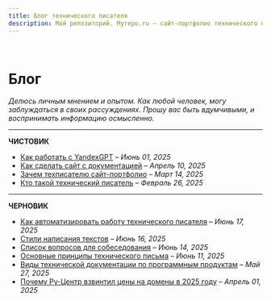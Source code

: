 ```yaml
---
title: Блог технического писателя
description: Мой репозиторий. Myrepo.ru – сайт-портфолио технического писателя
---
```


<br />

# Блог

*Делюсь личным мнением и опытом. Как любой человек, могу заблуждаться в своих рассуждениях. Прошу вас быть вдумчивыми, и воспринимать информацию осмысленно.*

---

**ЧИСТОВИК**

- [Как работать с YandexGPT](../blog/articles/kak-rabotat-s-yandex-gpt.mdx) – *Июнь 01, 2025*
- [Как сделать сайт с документацией](../blog/articles/kak-sdelat-sayt-s-tekhnicheskoy-dokumentatsiyey.mdx) – *Апрель 10, 2025*
- [Зачем техписателю сайт-портфолио](./blog/articles/zachem-tekhpisatelyu-sayt-portfolio.mdx) – *Март 14, 2025*
- [Кто такой технический писатель](./blog/articles/kto-takoy-tekhnicheskiy-pisatel.mdx) – *Февраль 26, 2025*

---

**ЧЕРНОВИК**

- [Как автоматизировать работу технического писателя](../blog/notes/how-to-automate-technical-writer-work.mdx) – *Июнь 17, 2025*
- [Стили написания текстов](../blog/notes/writing-styles.mdx) – *Июнь 16, 2025*
- [Список вопросов для собеседования](../blog/notes/interview-questions-list.mdx) – *Июнь 14, 2025*
- [Основные принципы технического письма](../blog/notes/basic-principles-of-technical-writing.mdx) – *Июнь 11, 2025*
- [Виды технической документации по программным продуктам](../blog/notes/tekhnicheskaya-dokumentatsiya-kakoy-ona-byvayet.mdx) – *Май 27, 2025*
- [Почему Ру-Центр взвинтил цены на домены в 2025 году](../blog/notes/why-did-ru-center-raised-prices-for-domains-in-2025.mdx) – *Апрель 01, 2025*
